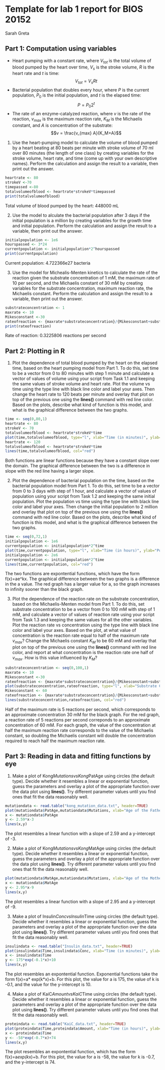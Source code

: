 # Template for lab 1 report for BIOS 20152

Sarah Greta

## Part 1: Computation using variables

* Heart pumping with a constant rate, where $V_{tot}$ is the total volume of blood pumped by the heart over time, $V_s$ is the stroke volume, $R$ is the heart rate and $t$ is time:
$$ V_{tot} = V_sRt  $$ 
* Bacterial population that doubles every hour, where $P$ is the current population, $P_0$ is the initial population, and $t$ is the elapsed time:
$$ P = P_0 2^t$$
* The rate of an enzyme-catalyzed reaction, where $v$ is the rate of the reaction, $v_{max}$ is the maximum reaction rate, $K_M$ is the Michaelis constant, and $A$ is concentration of the substrate:
$$v = \frac{v_{max} A}{K_M+A}$$

1. Use the heart-pumping model to calculate the volume of blood pumped by a heart beating at 80 beats per minute with stroke volume of 70 ml over 80 minutes (the length of one class) by creating variables for the stroke volume, heart rate, and time (come up with your own descriptive names). Perform the calculation and assign the result to a variable, then print out the answer.
 
```{r}
heartrate <- 80
strokeV <-70
timepassed <-80
totalvolumeofblood <- heartrate*strokeV*timepassed
print(totalvolumeofblood)
```

Total volume of blood pumped by the heart: 448000 mL

2. Use the model to alculate the bacterial population after 3 days if the initial population is a million by creating variables for the growth time and initial population. Perform the calculation and assign the result to a variable, then print out the answer.

```{r}
initialpopulation <- 1e6
hourspassed <- 3*24
currentpopulation <- initialpopulation*2^hourspassed
print(currentpopulation)
```

Current population: 4.722366e27 bacteria

3. Use the model for Michealis-Menten kinetics to calculate the rate of the reaction given the substrate concentration of 1 mM, the maximum rate of 10 per second, and the Michaelis constant of 30 mM by creating variables for the substrate concentration, maximum reaction rate, the Michaelis constant. Perform the calculation and assign the result to a variable, then print out the answer.

```{r}
substrateconcentration <- 1
maxrate <- 10
Mikesconstant <-30
rateofreaction <- {maxrate*substrateconcentration}/{Mikesconstant+substrateconcentration}
print(rateofreaction)
```

Rate of reaction: 0.3225806 reactions per second
 
## Part 2: Plotting in R

1. Plot the dependence of total blood pumped by the heart on the elapsed time, based on the heart pumping model from Part 1. To do this, set time to be a vector from 0 to 80 minutes with step 1 minute and calculate a vector of values of volume using your script from Task 1.1 and keeping the same values of stroke volume and heart rate. Plot the volume vs time using the type line with black line color and label your axes. Then change the heart rate to 120 beats per minute and overlay that plot on top of the previous one using the **lines()** command with red line color. Based on the plots, describe what kind of function is this model, and what is the graphical difference between the two graphs.
 
```{r}
time <- seq(0,80,1)
heartrate <- 80
strokeV <- 70
totalvolumeofblood <- heartrate*strokeV*time
plot(time,totalvolumeofblood, type="l", xlab="Time (in minutes)", ylab="Volume Pumped (in mL)")
heartrate <- 120
totalvolumeofblood <- heartrate*strokeV*time
lines(time,totalvolumeofblood, col="red")
```

Both functions are linear functions because they have a constant slope over the domain. The graphical difference between the two is a difference in slope with the red line having a larger slope.
 
2. Plot the dependence of bacterial population on the time, based on the bacterial population model from Part 1. To do this, set time to be a vector from 0 to 3 days with step of 1 hour, and calculate a vector of values of population using your script from Task 1.2 and keeping the same initial population. Plot the population vs time using the type line with black line color and label your axes. Then change the initial population to 2 million  and overlay that plot on top of the previous one using the **lines()** command with red line color. Based on the plots, describe what kind of function is this model, and what is the graphical difference between the two graphs.

```{r}
time <- seq(0,72,1)
initialpopulation <- 1e6
currentpopulation <- initialpopulation*2^time
plot(time,currentpopulation, type="l", xlab="Time (in hours)", ylab="Population (in millions)")
initialpopulation <- 2e6
currentpopulation <- initialpopulation*2^time
lines(time,currentpopulation, col="red")
```

The two functions are expontential functions, which have the form f(x)=ae^kx. The graphical difference between the two graphs is a difference in the a value. The red graph has a larger value for a, so the graph increases to infinity sooner than the black graph.

3. Plot the dependence of the reaction rate on the substrate concentration, based on the Michaelis-Menten model from Part 1. To do this, set substrate concentration to be a vector from 0 to 100 mM with step of 1 mM, and calculate a vector of values of  reaction rate using your script from Task 1.3 and keeping the same values for all the other variables. Plot the reaction rate vs concentration using the type line with black line color and label your axes. Based on the plot, at what value of concentration is the reaction rate equal to half of the maximum rate $v_{max}$? Change the Michaelis constant $K_M$ to be 60 mM and overlay that plot on top of the  previous one using the **lines()** command with red line color, and report at what concentration is the reaction rate one half of $v_{max}$. How is this value influenced by $K_M$?

```{r}
substrateconcentration <- seq(0,100,1)
maxrate <- 10
Mikesconstant <-30
rateofreaction <- {maxrate*substrateconcentration}/{Mikesconstant+substrateconcentration}
plot(substrateconcentration,rateofreaction, type="l", xlab="Substrate Concentration (in mM)", ylab="Rate of Reaction")
Mikesconstant <- 60
rateofreaction <- {maxrate*substrateconcentration}/{Mikesconstant+substrateconcentration}
lines(substrateconcentration,rateofreaction, col="red")
```

Half of the maximum rate is 5 reactions per second, which corresponds to an approximate concentration 30 mM for the black graph. For the red graph, a reaction rate of 5 reactions per second correponds to an approximate concentration of 60 mM. For each graph, the value of the concentration at half the maximum reaction rate corresponds to the value of the Michaelis constant, so doubling the Michaelis constant will double the concentration required to reach half the maximum reaction rate.
 
## Part 3: Reading in data and fitting functions by eye

1. Make a plot of Kong$Mutations vs Kong$PatAge using circles (the default type). Decide whether it resembles a linear or exponential function, guess the parameters and  overlay a plot of the appropriate function over the data plot using **lines()**. Try different parameter values until you find ones that fit the data reasonably well.
  
```{r}
mutationdata <- read.table("kong_mutation_data.txt", header=TRUE)
plot(mutationdata$PatAge,mutationdata$Mutations, xlab="Age of the Father (in years)", ylab="Number of Mutations")
x <- mutationdata$PatAge
y <- 2.59*x-3
lines(x,y)

```

The plot resembles a linear function with a slope of 2.59 and a y-intercept of -3.
 
2. Make a plot of Kong$Mutations vs Kong$MatAge using circles (the default type). Decide whether it resembles a linear or exponential function, guess the parameters and  overlay a plot of the appropriate function over the data plot using **lines()**. Try different parameter values until you find ones that fit the data reasonably well.
  
```{r}
plot(mutationdata$MatAge,mutationdata$Mutations, xlab="Age of the Mother (in years)", ylab="Number of Mutations")
x <- mutationdata$MatAge
y <- 2.95*x-9
lines(x,y)
```

The plot resembles a linear function with a slope of 2.95 and a y-intercept of -9.
 
3. Make a plot of Insulin$Conc vs Insulin$Time using circles (the default type). Decide whether it resembles a linear or exponential function, guess the parameters and  overlay a plot of the appropriate function over the data plot using **lines()**. Try different parameter values until you find ones that fit the data reasonably well.
 
```{r}
insulindata <- read.table("Insulin_data.txt", header=TRUE)
plot(insulindata$Time,insulindata$Conc, xlab="Time (in minutes)", ylab="Concentration (in micrograms/mL")
x <- insulindata$Time
y <- 175*exp(-0.1*x)+10
lines(x,y)

```

The plot resembles an expontential function. Exponential functions take the form f(x)=a* exp(k*x)+b. For this plot, the value for a is 175, the value of k is -0.1, and the value for the y-intercept is 10.
 
4. Make a plot of KaiC$Amount vs KaiC$Time using circles (the default type). Decide whether it resembles a linear or exponential function, guess the parameters and overlay a plot of the appropriate function over the data plot using **lines()**. Try different parameter values until you find ones that fit the data reasonably well.

```{r}
proteindata <- read.table("KaiC_data.txt", header=TRUE)
plot(proteindata$Time,proteindata$Amount, xlab="Time (in hours)", ylab="Amount (in arbitrary units)")
x <- proteindata$Time
y <- -58*exp(-0.7*x)+74
lines(x,y)
```

The plot resembles an expontential function, which has the form f(x)=a*exp(k*x)+b. For this plot, the value for a is -58, the value for k is -0.7, and the y-intercept is 74.
